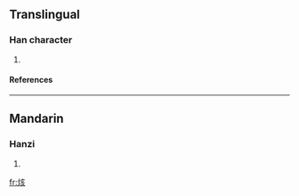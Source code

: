 ==Translingual==
===Han character===
{{Han char|rn=86|rad=火|as=06|sn=10|four=9088<sub>2</sub>|canj=火卜女人 (FYVO)}}
# {{defn|Han|sort=火06}}
====References====
{{Han ref|kx=0670.150|dkj=19010|hdz=32200.190|uh=70D7|ud=28887|bh=D271|bd=53873}}

----
==Mandarin==
===Hanzi===
{{cmn-hanzi|pin=[[kài]] ([[kai4]])|wg=k'ai<sup>4</sup>}}
# {{defn|Mandarin}}

[[fr:烗]]